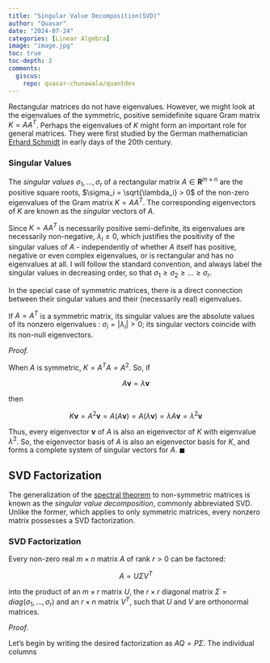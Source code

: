 ```yaml
---
title: "Singular Value Decomposition(SVD)"
author: "Quasar"
date: "2024-07-24"
categories: [Linear Algebra]      
image: "image.jpg"
toc: true
toc-depth: 3
comments:
  giscus: 
    repo: quasar-chunawala/quantdev
---
```


Rectangular matrices do not have eigenvalues. However, we might look at the eigenvalues of the symmetric, positive semidefinite square Gram matrix $K=AA^T$. Perhaps the eigenvalues of $K$ might form an important role for general matrices. They were first studied by the German mathematician [Erhard Schmidt](https://en.wikipedia.org/wiki/Erhard_Schmidt) in early days of the 20th century.

::: {#def-singular-values}

### Singular Values

The *singular values* $\sigma_1,\ldots,\sigma_r$ of a rectangular matrix $A\in \mathbf{R}^{m \times n}$ are the positive square roots, $\sigma_i = \sqrt{\lambda_i} > 0$ of the non-zero eigenvalues of the Gram matrix $K = AA^T$. The corresponding eigenvectors of $K$ are known as the *singular* vectors of $A$.
:::

Since $K=AA^T$ is necessarily positive semi-definite, its eigenvalues are necessarily non-negative, $\lambda_i \geq 0$, which justifies the positivity of the singular values of $A$ - independently of whether $A$ itself has positive, negative or even complex eigenvalues, or is rectangular and has no eigenvalues at all. I will follow the standard convention, and always label the singular values in decreasing order, so that $\sigma_1 \geq \sigma_2 \geq \ldots \geq \sigma_r$. 

In the special case of symmetric matrices, there is a direct connection between their singular values and their (necessarily real) eigenvalues.

::: {#prp-singular-values-of-a-symmetric-matrix}

If $A = A^T$ is a symmetric matrix, its singular values are the absolute values of its nonzero eigenvalues : $\sigma_i = |\lambda_i| > 0$; its singular vectors coincide with its non-null eigenvectors.
:::

*Proof.*

When $A$ is symmetric, $K=A^T A = A^2$. So, if 

$$
A \mathbf{v} = \lambda \mathbf{v}
$$

then 

$$
K \mathbf{v} = A^2 \mathbf{v} = A(A \mathbf{v}) = A(\lambda \mathbf{v}) = \lambda A \mathbf{v} = \lambda^2 \mathbf{v}
$$

Thus, every eigenvector $\mathbf{v}$ of $A$ is also an eigenvector of $K$ with eigenvalue $\lambda^2$. So, the eigenvector basis of $A$ is also an eigenvector basis for $K$, and forms a complete system of singular vectors for $A$. $\blacksquare$

## SVD Factorization

The generalization of the [spectral theorem](https://quantinsights.github.io/posts/spectral_theorem/) to non-symmetric matrices is known as the *singular value decomposition*, commonly abbreviated SVD. Unlike the former, which applies to only symmetric matrices, every nonzero matrix possesses a SVD factorization.

::: {#thm-svd-factorization}

### SVD Factorization 

Every non-zero real $m \times n$ matrix $A$ of rank $r > 0$ can be factored:

$$ A = U \Sigma V^T $$

into the product of an $m \times r$ matrix $U$, the $r \times r$ diagonal matrix $\Sigma = diag(\sigma_1,\ldots,\sigma_r)$ and an $r \times n$ matrix $V^T$, such that $U$ and $V$ are orthonormal matrices.
:::

*Proof.*

Let's begin by writing the desired factorization as $AQ = P \Sigma$. The individual columns 
